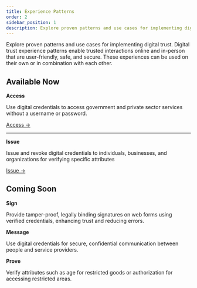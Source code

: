 ```yaml
---
title: Experience Patterns
order: 2
sidebar_position: 1
description: Explore proven patterns and use cases for implementing digital trust.
---
```


<!-- DO NOT MODIFY THIS BLOCK -->

<PageLinks />
<!-- CONTINUE ADDING CONTENT FROM HERE -->

Explore proven patterns and use cases for implementing digital trust. Digital trust experience patterns enable trusted interactions online and in-person that are user-friendly, safe, and secure. These experiences can be used on their own or in combination with each other.

## Available Now

**Access**

Use digital credentials to access government and private sector services without a username or password.

[Access →](https://bcgov.github.io/digital-trust-toolkit/docs/experience-patterns/access_pattern)

___

**Issue**

Issue and revoke digital credentials to individuals, businesses, and organizations for verifying specific attributes

[Issue →](https://bcgov.github.io/digital-trust-toolkit/docs/experience-patterns/Issuance_pattern)

## Coming Soon

**Sign**

Provide tamper-proof, legally binding signatures on web forms using verified credentials, enhancing trust and reducing errors.

**Message**

Use digital credentials for secure, confidential communication between people and service providers.

**Prove**

Verify attributes such as age for restricted goods or authorization for accessing restricted areas.
